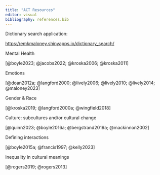 ```yaml
---
title: "ACT Resources"
editor: visual
bibliography: references.bib
---
```


Dictionary search application:

<https://emkmaloney.shinyapps.io/dictionary_search/>

Mental Health

[@boyle2023; @jacobs2022; @kroska2006; @kroska2011]

Emotions

[@doan2012a; @langford2000; @lively2006; @lively2010; @lively2014; @maloney2023]

Gender & Race

[@kroska2019; @langford2000a; @wingfield2018]

Culture: subcultures and/or cultural change

[@quinn2023; @boyle2016a; @bergstrand2019a; @mackinnon2002]

Defining interactions

[@boyle2015a; @francis1997; @kelly2023]

Inequality in cultural meanings

[@rogers2019; @rogers2013]
